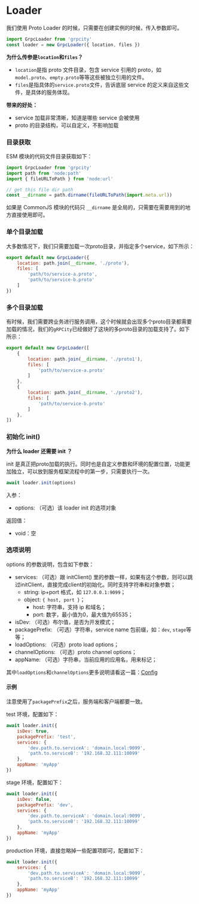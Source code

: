 # Loader

我们使用 Proto Loader 的时候，只需要在创建实例的时候，传入参数即可。

```js
import GrpcLoader from 'grpcity'
const loader = new GrpcLoader({ location, files })
```

**为什么传参是`location`和`files`？**
- `location`是指 proto 文件目录，包含 service 引用的 proto，如`model.proto`、`empty.proto`等等这些被独立引用的文件。
- `files`是指具体的`service.proto`文件，告诉底层 service 的定义来自这些文件，是具体的服务体现。

**带来的好处：**
- service 加载非常清晰，知道是哪些 service 会被使用
- proto 的目录结构，可以自定义，不影响加载

### 目录获取

ESM 模块的代码文件目录获取如下：

```js
import GrpcLoader from 'grpcity'
import path from 'node:path'
import { fileURLToPath } from 'node:url'

// get this file dir path
const __dirname = path.dirname(fileURLToPath(import.meta.url))
```

如果是 CommonJS 模块的代码只 `__dirname` 是全局的，只需要在需要用到的地方直接使用即可。


### 单个目录加载

大多数情况下，我们只需要加载一次proto目录，并指定多个service，如下所示：

```js
export default new GrpcLoader({
    location: path.join(__dirname, './proto'),
    files: [
        'path/to/service-a.proto',
        'path/to/service-b.proto'
    ]
})
```

### 多个目录加载

有时候，我们需要跨业务进行服务调用，这个时候就会出现多个proto目录都需要加载的情况，我们的`gRPCity`已经做好了这块的多proto目录的加载支持了。如下所示：

```js
export default new GrpcLoader([
    {
        location: path.join(__dirname, './proto1'),
        files: [
            'path/to/service-a.proto'
        ]
    },
    {
        location: path.join(__dirname, './proto2'),
        files: [
            'path/to/service-b.proto'
        ]
    },
])
```

### 初始化 init()

**为什么 loader 还需要 init ？**

init 是真正把proto加载的执行。同时也是自定义参数和环境的配置位置，功能更加独立，可以放到服务框架流程中的第一步，只需要执行一次。

```js
await loader.init(options)
```

入参：
- options: （可选）该 loader init 的选项对象

返回值：
- void：空

### 选项说明

options 的参数说明，包含如下参数：
- services: （可选）跟 initClient() 里的参数一样，如果有这个参数，则可以跳过initClient，直接完成client的初始化。同时支持字符串和对象参数；
    - string: ip+port 格式，如 `127.0.0.1:9099`；
    - object: `{ host, port }`；
        - host: 字符串，支持 ip 和域名；
        - port: 数字，最小值为0，最大值为65535；
- isDev: （可选）布尔值，是否为开发模式；
- packagePrefix: （可选）字符串，service name 包前缀，如：`dev`, `stage`等等；
- loadOptions: （可选）proto load options；
- channelOptions: （可选）proto channel options；
- appName: （可选）字符串，当前应用的应用名，用来标记；

其中`loadOptions`和`channelOptions`更多说明请看这一篇：[Config](/guide/config)

#### 示例

注意使用了`packagePrefix`之后，服务端和客户端都要一致。

test 环境，配置如下：

```js
await loader.init({
    isDev: true,
    packagePrefix: 'test',
    services: {
        'dev.path.to.serviceA': 'domain.local:9099',
        'path.to.serviceB': '192.168.32.111:10099'
    },
    appName: 'myApp'
})
```

stage 环境，配置如下：

```js
await loader.init({
    isDev: false,
    packagePrefix: 'dev',
    services: {
        'dev.path.to.serviceA': 'domain.local:9099',
        'path.to.serviceB': '192.168.32.111:10099'
    },
    appName: 'myApp'
})
```

production 环境，直接忽略掉一些配置项即可，配置如下：

```js
await loader.init({
    services: {
        'dev.path.to.serviceA': 'domain.local:9099',
        'path.to.serviceB': '192.168.32.111:10099'
    },
    appName: 'myApp'
})
```
